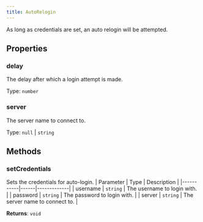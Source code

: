 ```yaml
---
title: AutoRelogin
---
```



As long as credentials are set, an auto relogin will be attempted.


## Properties
### delay
The delay after which a login attempt is made.

Type: `number`

### server
The server name to connect to.

Type: `null` \| `string`

## Methods

### setCredentials
Sets the credentials for auto-login.
| Parameter | Type | Description |
|-----------|------|-------------|
| username | `string` | The username to login with. |
| password | `string` | The password to login with. |
| server | `string` | The server name to connect to. |

**Returns**: `void`
